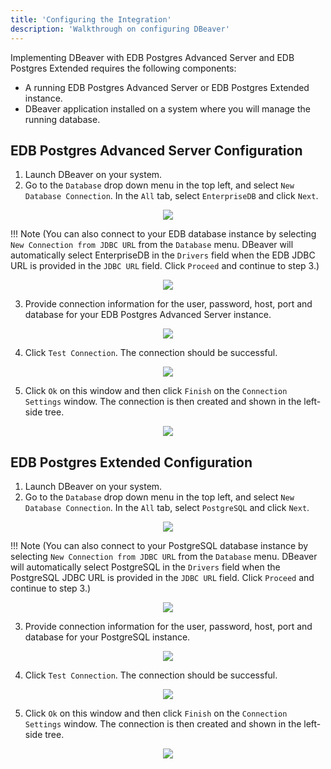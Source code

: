 ```yaml
---
title: 'Configuring the Integration'
description: 'Walkthrough on configuring DBeaver'
---
```


Implementing DBeaver with EDB Postgres Advanced Server and EDB Postgres Extended requires the following components: 

- A running EDB Postgres Advanced Server or EDB Postgres Extended instance.
- DBeaver application installed on a system where you will manage the running database.

## EDB Postgres Advanced Server Configuration

1. Launch DBeaver on your system. 
2. Go to the `Database` drop down menu in the top left, and select `New Database Connection`. In the `All` tab, select `EnterpriseDB` and click `Next`.    

<p align="center">
<img src="Images/NewDatabaseConnection.png">
</p>


!!! Note
    (You can also connect to your EDB database instance by selecting `New Connection from JDBC URL` from the `Database` menu. DBeaver will automatically select EnterpriseDB in the `Drivers` field when the EDB JDBC URL is provided in the `JDBC URL` field. Click `Proceed` and continue to step 3.)



<p align="center">
<img src="Images/JDBCURL.png">
</p>

3. Provide connection information for the user, password, host, port and database for your EDB Postgres Advanced Server instance.
<p align="center">
<img src="Images/ConnectionSettings.png">
</p>

4. Click `Test Connection`. The connection should be successful. 
<p align="center">
<img src="Images/SuccessfulConnection.png">
</p>

5. Click `Ok` on this window and then click `Finish` on the `Connection Settings` window. The connection is then created and shown in the left-side tree.  
<p align="center">
<img src="Images/ConnectionOnLeftSide.png">
</p>

## EDB Postgres Extended Configuration

1. Launch DBeaver on your system. 
2. Go to the `Database` drop down menu in the top left, and select `New Database Connection`. In the `All` tab, select `PostgreSQL` and click `Next`.
<p align="center">
<img src="Images/ExtendedConfiguration.png">
</p>

!!! Note
    (You can also connect to your PostgreSQL database instance by selecting `New Connection from JDBC URL` from the `Database` menu. DBeaver will automatically select PostgreSQL in the `Drivers` field when the PostgreSQL JDBC URL is provided in the `JDBC URL` field. Click `Proceed` and continue to step 3.)


<p align="center">
<img src="Images/NewConnectionExtended.png">
</p>

3. Provide connection information for the user, password, host, port and database for your PostgreSQL instance.
<p align="center">
<img src="Images/PostgreSQLInformation.png">
</p>

4. Click `Test Connection`. The connection should be successful. 
<p align="center">
<img src="Images/PostgresTestConnection.png">
</p>

5. Click `Ok` on this window and then click `Finish` on the `Connection Settings` window. The connection is then created and shown in the left-side tree. 
<p align="center">
<img src="Images/PostgresConnectionSettings.png">
</p>
